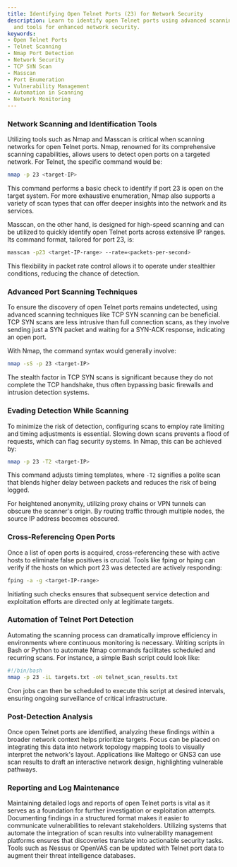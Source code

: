 ```yaml
---
title: Identifying Open Telnet Ports (23) for Network Security
description: Learn to identify open Telnet ports using advanced scanning techniques
  and tools for enhanced network security.
keywords:
- Open Telnet Ports
- Telnet Scanning
- Nmap Port Detection
- Network Security
- TCP SYN Scan
- Masscan
- Port Enumeration
- Vulnerability Management
- Automation in Scanning
- Network Monitoring
---
```


### Network Scanning and Identification Tools

Utilizing tools such as Nmap and Masscan is critical when scanning networks for open Telnet ports. Nmap, renowned for its comprehensive scanning capabilities, allows users to detect open ports on a targeted network. For Telnet, the specific command would be:

```bash
nmap -p 23 <target-IP>
```

This command performs a basic check to identify if port 23 is open on the target system. For more exhaustive enumeration, Nmap also supports a variety of scan types that can offer deeper insights into the network and its services.

Masscan, on the other hand, is designed for high-speed scanning and can be utilized to quickly identify open Telnet ports across extensive IP ranges. Its command format, tailored for port 23, is:

```bash
masscan -p23 <target-IP-range> --rate=<packets-per-second>
```

This flexibility in packet rate control allows it to operate under stealthier conditions, reducing the chance of detection.

### Advanced Port Scanning Techniques

To ensure the discovery of open Telnet ports remains undetected, using advanced scanning techniques like TCP SYN scanning can be beneficial. TCP SYN scans are less intrusive than full connection scans, as they involve sending just a SYN packet and waiting for a SYN-ACK response, indicating an open port.

With Nmap, the command syntax would generally involve:

```bash
nmap -sS -p 23 <target-IP>
```

The stealth factor in TCP SYN scans is significant because they do not complete the TCP handshake, thus often bypassing basic firewalls and intrusion detection systems.

### Evading Detection While Scanning

To minimize the risk of detection, configuring scans to employ rate limiting and timing adjustments is essential. Slowing down scans prevents a flood of requests, which can flag security systems. In Nmap, this can be achieved by:

```bash
nmap -p 23 -T2 <target-IP>
```

This command adjusts timing templates, where `-T2` signifies a polite scan that blends higher delay between packets and reduces the risk of being logged.

For heightened anonymity, utilizing proxy chains or VPN tunnels can obscure the scanner's origin. By routing traffic through multiple nodes, the source IP address becomes obscured.

### Cross-Referencing Open Ports

Once a list of open ports is acquired, cross-referencing these with active hosts to eliminate false positives is crucial. Tools like fping or hping can verify if the hosts on which port 23 was detected are actively responding:

```bash
fping -a -g <target-IP-range>
```

Initiating such checks ensures that subsequent service detection and exploitation efforts are directed only at legitimate targets.

### Automation of Telnet Port Detection

Automating the scanning process can dramatically improve efficiency in environments where continuous monitoring is necessary. Writing scripts in Bash or Python to automate Nmap commands facilitates scheduled and recurring scans. For instance, a simple Bash script could look like:

```bash
#!/bin/bash
nmap -p 23 -iL targets.txt -oN telnet_scan_results.txt
```

Cron jobs can then be scheduled to execute this script at desired intervals, ensuring ongoing surveillance of critical infrastructure.

### Post-Detection Analysis

Once open Telnet ports are identified, analyzing these findings within a broader network context helps prioritize targets. Focus can be placed on integrating this data into network topology mapping tools to visually interpret the network's layout. Applications like Maltego or GNS3 can use scan results to draft an interactive network design, highlighting vulnerable pathways.

### Reporting and Log Maintenance

Maintaining detailed logs and reports of open Telnet ports is vital as it serves as a foundation for further investigation or exploitation attempts. Documenting findings in a structured format makes it easier to communicate vulnerabilities to relevant stakeholders. Utilizing systems that automate the integration of scan results into vulnerability management platforms ensures that discoveries translate into actionable security tasks. Tools such as Nessus or OpenVAS can be updated with Telnet port data to augment their threat intelligence databases.